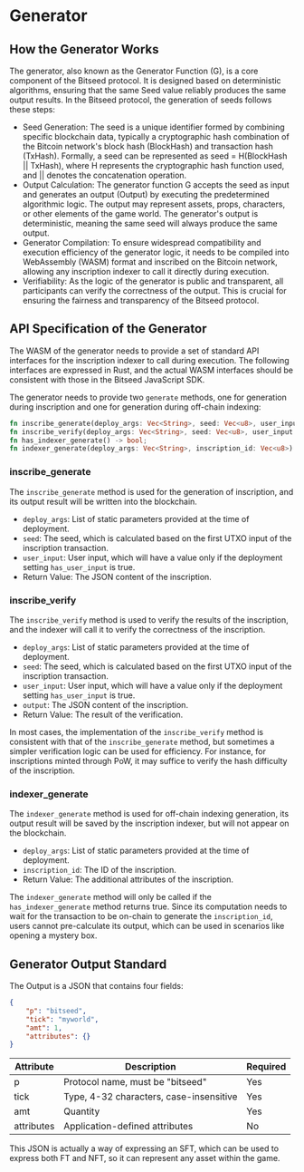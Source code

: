 # Generator

## How the Generator Works

The generator, also known as the Generator Function (G), is a core component of the Bitseed protocol. It is designed based on deterministic algorithms, ensuring that the same Seed value reliably produces the same output results. In the Bitseed protocol, the generation of seeds follows these steps:

* Seed Generation: The seed is a unique identifier formed by combining specific blockchain data, typically a cryptographic hash combination of the Bitcoin network's block hash (BlockHash) and transaction hash (TxHash). Formally, a seed can be represented as seed = H(BlockHash || TxHash), where H represents the cryptographic hash function used, and || denotes the concatenation operation.
* Output Calculation: The generator function G accepts the seed as input and generates an output (Output) by executing the predetermined algorithmic logic. The output may represent assets, props, characters, or other elements of the game world. The generator's output is deterministic, meaning the same seed will always produce the same output.
* Generator Compilation: To ensure widespread compatibility and execution efficiency of the generator logic, it needs to be compiled into WebAssembly (WASM) format and inscribed on the Bitcoin network, allowing any inscription indexer to call it directly during execution.
* Verifiability: As the logic of the generator is public and transparent, all participants can verify the correctness of the output. This is crucial for ensuring the fairness and transparency of the Bitseed protocol.

## API Specification of the Generator

The WASM of the generator needs to provide a set of standard API interfaces for the inscription indexer to call during execution. The following interfaces are expressed in Rust, and the actual WASM interfaces should be consistent with those in the Bitseed JavaScript SDK.

The generator needs to provide two `generate` methods, one for generation during inscription and one for generation during off-chain indexing:

```rust
fn inscribe_generate(deploy_args: Vec<String>, seed: Vec<u8>, user_input: String) -> String;
fn inscribe_verify(deploy_args: Vec<String>, seed: Vec<u8>, user_input: String, output: String) -> bool;
fn has_indexer_generate() -> bool;
fn indexer_generate(deploy_args: Vec<String>, inscription_id: Vec<u8>) -> String;
```

### inscribe_generate

The `inscribe_generate` method is used for the generation of inscription, and its output result will be written into the blockchain.

* `deploy_args`: List of static parameters provided at the time of deployment.
* `seed`: The seed, which is calculated based on the first UTXO input of the inscription transaction.
* `user_input`: User input, which will have a value only if the deployment setting `has_user_input` is true.
* Return Value: The JSON content of the inscription.

### inscribe_verify

The `inscribe_verify` method is used to verify the results of the inscription, and the indexer will call it to verify the correctness of the inscription.

* `deploy_args`: List of static parameters provided at the time of deployment.
* `seed`: The seed, which is calculated based on the first UTXO input of the inscription transaction.
* `user_input`: User input, which will have a value only if the deployment setting `has_user_input` is true.
* `output`: The JSON content of the inscription.
* Return Value: The result of the verification.

In most cases, the implementation of the `inscribe_verify` method is consistent with that of the `inscribe_generate` method, but sometimes a simpler verification logic can be used for efficiency. For instance, for inscriptions minted through PoW, it may suffice to verify the hash difficulty of the inscription.

### indexer_generate

The `indexer_generate` method is used for off-chain indexing generation, its output result will be saved by the inscription indexer, but will not appear on the blockchain.

* `deploy_args`: List of static parameters provided at the time of deployment.
* `inscription_id`: The ID of the inscription.
* Return Value: The additional attributes of the inscription.

The `indexer_generate` method will only be called if the `has_indexer_generate` method returns true. Since its computation needs to wait for the transaction to be on-chain to generate the `inscription_id`, users cannot pre-calculate its output, which can be used in scenarios like opening a mystery box.

## Generator Output Standard

The Output is a JSON that contains four fields:

```json
{
    "p": "bitseed",
    "tick": "myworld",
    "amt": 1,
    "attributes": {}
}
```

| Attribute    | Description                        | Required |
| ------------ | ---------------------------------- | -------- |
| p            | Protocol name, must be "bitseed"   | Yes      |
| tick         | Type, 4-32 characters, case-insensitive | Yes      |
| amt          | Quantity                           | Yes      |
| attributes   | Application-defined attributes     | No       |

This JSON is actually a way of expressing an SFT, which can be used to express both FT and NFT, so it can represent any asset within the game.



